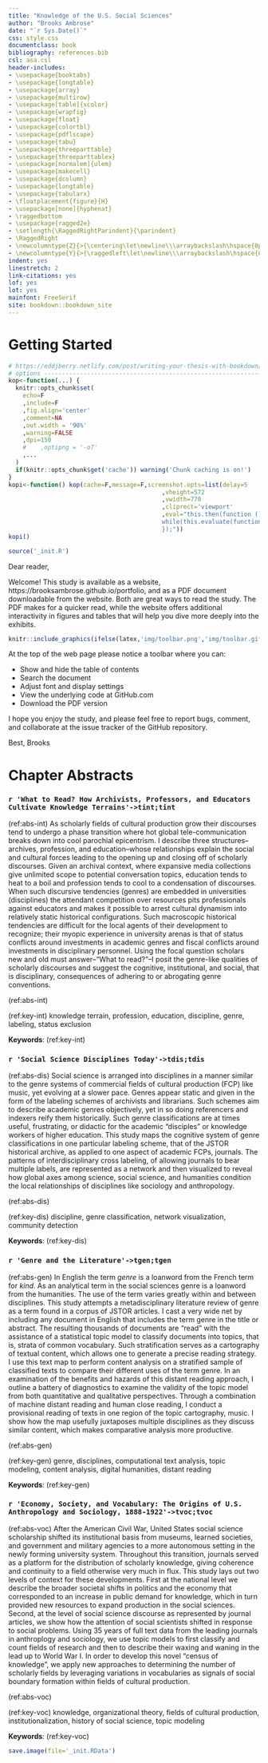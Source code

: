 ```yaml
---
title: "Knowledge of the U.S. Social Sciences"
author: "Brooks Ambrose"
date: "`r Sys.Date()`"
css: style.css
documentclass: book
bibliography: references.bib
csl: asa.csl
header-includes:
- \usepackage{booktabs}
- \usepackage{longtable}
- \usepackage{array}
- \usepackage{multirow}
- \usepackage[table]{xcolor}
- \usepackage{wrapfig}
- \usepackage{float}
- \usepackage{colortbl}
- \usepackage{pdflscape}
- \usepackage{tabu}
- \usepackage{threeparttable}
- \usepackage{threeparttablex}
- \usepackage[normalem]{ulem}
- \usepackage{makecell}
- \usepackage{dcolumn}
- \usepackage{longtable}
- \usepackage{tabularx}
- \floatplacement{figure}{H}
- \usepackage[none]{hyphenat}
- \raggedbottom
- \usepackage{ragged2e}
- \setlength{\RaggedRightParindent}{\parindent}
- \RaggedRight
- \newcolumntype{Z}{>{\centering\let\newline\\\arraybackslash\hspace{0pt}}X}
- \newcolumntype{Y}{>{\raggedleft\let\newline\\\arraybackslash\hspace{0pt}}X}
indent: yes
linestretch: 2
link-citations: yes
lof: yes
lot: yes
mainfont: FreeSerif
site: bookdown::bookdown_site
---
```


# Getting Started {-}

```r
# https://eddjberry.netlify.com/post/writing-your-thesis-with-bookdown/
# options ----------------------------------------------------------------
kop<-function(...) {
  knitr::opts_chunk$set(
    echo=F
    ,include=F
    ,fig.align='center'
    ,comment=NA
    ,out.width = '90%'
    ,warning=FALSE
    ,dpi=150
    #    ,optipng = '-o7'
    ,...
  )
  if(knitr::opts_chunk$get('cache')) warning('Chunk caching is on!')
}
kopi<-function() kop(cache=F,message=F,screenshot.opts=list(delay=5
                                           ,vheight=572
                                           ,vwidth=770
                                           ,cliprect='viewport'
                                           ,eval="this.then(function () {
                                           while(this.evaluate(function () { return document.readyState != 'complete' && document.readyState != 'interactive'; })) {}
                                           });"))
kopi()
```

```r
source('_init.R')
```


Dear reader,

Welcome! This study is available as a website, https://brooksambrose.github.io/portfolio, and as a PDF document downloadable from the website. Both are great ways to read the study. The PDF makes for a quicker read, while the website offers additional interactivity in figures and tables that will help you dive more deeply into the exhibits.

```r
knitr::include_graphics(ifelse(latex,'img/toolbar.png','img/toolbar.gif'))
```

At the top of the web page please notice a toolbar where you can:

* Show and hide the table of contents
* Search the document
* Adjust font and display settings
* View the underlying code at GitHub.com
* Download the PDF version

I hope you enjoy the study, and please feel free to report bugs, comment, and collaborate at the issue tracker of the GitHub repository.

Best,
Brooks

# Chapter Abstracts {-}

### `r 'What to Read? How Archivists, Professors, and Educators Cultivate Knowledge Terrains'->tint;tint` {-}

(ref:abs-int) As scholarly fields of cultural production grow their discourses tend to undergo a phase transition where hot global tele-communication breaks down into cool parochial epicentrism. I describe three structures--archives, profession, and education--whose relationships explain the social and cultural forces leading to the opening up and closing off of scholarly discourses. Given an archival context, where expansive media collections give unlimited scope to potential conversation topics, education tends to heat to a boil and profession tends to cool to a condensation of discourses. When such discursive tendencies (genres) are embedded in universities (disciplines) the attendant competition over resources pits professionals against educators and makes it possible to arrest cultural dynamism into relatively static historical configurations. <!--Such a social domestication of cultural wildness allows knowledge to be harnessed for economic purposes, namely workforce development (teaching) and product design (research), and sometimes for political ends. These heteronomous interests in predictable output from universities depresses their cultural generativity.--> Such macroscopic historical tendencies are difficult for the local agents of their development to recognize; their myopic experience in university arenas is that of status conflicts around investments in academic genres and fiscal conflicts around investments in disciplinary personnel. Using the focal question scholars new and old must answer--"What to read?"--I posit the genre-like qualities of scholarly discourses and suggest the cognitive, institutional, and social, that is disciplinary, consequences of adhering to or abrogating genre conventions.

(ref:abs-int)

(ref:key-int) knowledge terrain, profession, education, discipline, genre, labeling, status exclusion

**Keywords**: (ref:key-int)

### `r 'Social Science Disciplines Today'->tdis;tdis` {-}

(ref:abs-dis) Social science is arranged into disciplines in a manner similar to the genre systems of commercial fields of cultural production (FCP) like music, yet evolving at a slower pace. Genres appear static and given in the form of the labeling schemes of archivists and librarians. Such schemes aim to describe academic genres objectively, yet in so doing referencers and indexers reify them historically. Such genre classifications are at times useful, frustrating, or didactic for the academic "disciples" or knowledge workers of higher education. This study maps the cognitive system of genre classifications in one particular labeling scheme, that of the JSTOR historical archive, as applied to one aspect of academic FCPs, journals. The patterns of interdisciplinary cross labeling, of allowing journals to bear multiple labels, are represented as a network and then visualized to reveal how global axes among science, social science, and humanities condition the local relationships of disciplines like sociology and anthropology.

(ref:abs-dis)

(ref:key-dis) discipline, genre classification, network visualization, community detection

**Keywords**: (ref:key-dis)

### `r 'Genre and the Literature'->tgen;tgen` {-}

(ref:abs-gen) In English the term *genre* is a loanword from the French term for *kind*. As an analytical term in the social sciences genre is a loanword from the humanities. The use of the term varies greatly within and between disciplines. This study attempts a metadisciplinary literature review of genre as a term found in a corpus of JSTOR articles. I cast a very wide net by including any document in English that includes the term genre in the title or abstract. The resulting thousands of documents are "read" with the assistance of a statistical topic model to classify documents into topics, that is, strata of common vocabulary. Such stratification serves as a cartography of textual content, which allows one to generate a precise reading strategy. I use this text map to perform content analysis on a stratified sample of classified texts to compare their different uses of the term genre. In an examination of the benefits and hazards of this distant reading approach, I outline a battery of diagnostics to examine the validity of the topic model from both quantitative and qualitative perspectives. Through a combination of machine distant reading and human close reading, I conduct a provisional reading of texts in one region of the topic cartography, music. I show how the map usefully juxtaposes multiple disciplines as they discuss similar content, which makes comparative analysis more productive.

(ref:abs-gen)

(ref:key-gen) genre, disciplines, computational text analysis, topic modeling, content analysis, digital humanities, distant reading

**Keywords**: (ref:key-gen)

### `r 'Economy, Society, and Vocabulary: The Origins of U.S. Anthropology and Sociology, 1888-1922'->tvoc;tvoc` {-}

(ref:abs-voc) After the American Civil War, United States social science scholarship shifted its institutional basis from museums, learned societies, and government and military agencies to a more autonomous setting in the newly forming university system. Throughout this transition, journals served as a platform for the distribution of scholarly knowledge, giving coherence and continuity to a field otherwise very much in flux. This study lays out two levels of context for these developments. First at the national level we describe the broader societal shifts in politics and the economy that corresponded to an increase in public demand for knowledge, which in turn provided new resources to expand production in the social sciences. Second, at the level of social science discourse as represented by journal articles, we show how the attention of social scientists shifted in response to social problems. Using 35 years of full text data from the leading journals in anthroplogy and sociology, we use topic models to first classify and count fields of research and then to describe their waxing and waning in the lead up to World War I. In order to develop this novel "census of knowledge", we apply new approaches to determining the number of scholarly fields by leveraging variations in vocabularies as signals of social boundary formation within fields of cultural production.

(ref:abs-voc)

(ref:key-voc) knowledge, organizational theory, fields of cultural production, institutionalization, history of social science, topic modeling

**Keywords**: (ref:key-voc)

<!--
### `r 'The Social Science Citation Landscape, 1900-1940'->tcit;tcit`

(ref:abs-cit) Knowledge mapping of academic journals promotes the conservation of intellectual history and stimulates discovery of underexplored intellectual opportunities. Treated as a large network community detection problem, I demonstrate how to apply the clique percolation method to map two kinds of recorded knowledge: citations and full text. The features of generated maps are explained, and interpretive methods including visualization are presented. We use American social science scholarship in the first third of the 20th century prior to U.S. entry into World War II as a case, and describe how the intellectual landscape of four separate social science disciplines developed.

(ref:abs-cit)

(ref:key-cit) citations, k-clique communities, community detection, landscape

**Keywords**: (ref:key-cit)

`r tten<-'The Development of Intensive Referencing'`

### `r tten` {-}

(ref:abs-ten) Early in the history of the U.S. social sciences, scholars tended to extend the space of references into new territories. After a transition point in the 1920s, they shifted toward an intensive pattern of citation where scholars routinely retraced well-trodden steps in the citation space. The transition coincides with the development of professional labor markets in the social sciences.

(ref:abs-ten)

(ref:key-ten) poisson, permutation test, historical development, citation, bibliometry, history of social science

**Keywords**: (ref:key-ten)
-->

```r
save.image(file='_init.RData')
```

